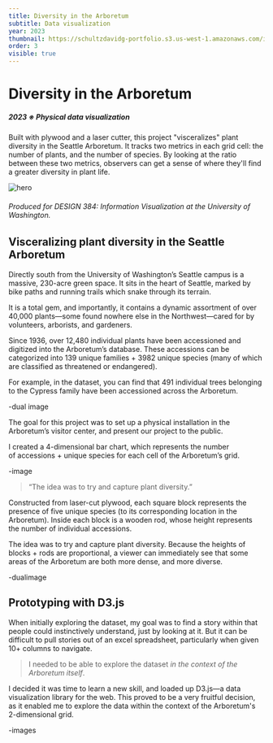 ```yaml
---
title: Diversity in the Arboretum
subtitle: Data visualization
year: 2023
thumbnail: https://schultzdavidg-portfolio.s3.us-west-1.amazonaws.com/images/arboretum/arb_cover.jpg
order: 3
visible: true
---
```


# Diversity in the Arboretum
##### 2023 ※ Physical data visualization

Built with plywood and a laser cutter, this project "visceralizes" plant diversity in the Seattle Arboretum. It tracks two metrics in each grid cell: the number of plants, and the number of species. By looking at the ratio between these two metrics, observers can get a sense of where they'll find a greater diversity in plant life.

![hero]()
###### Produced for DESIGN 384: Information Visualization at the University of Washington.

## Visceralizing plant diversity in the Seattle Arboretum




Directly south from the University of Washington’s Seattle campus is a massive, 230-acre green space. It sits in the heart of Seattle, marked by bike paths and running trails which snake through its terrain.

It is a total gem, and importantly, it contains a dynamic assortment of over 40,000 plants—some found nowhere else in the Northwest—cared for by volunteers, arborists, and gardeners.

Since 1936, over 12,480 individual plants have been accessioned and digitized into the Arboretum’s database. These accessions can be categorized into 139 unique families + 3982 unique species (many of which are classified as threatened or endangered).

For example, in the dataset, you can find that 491 individual trees belonging to the Cypress family have been accessioned across the Arboretum.

-dual image

The goal for this project was to set up a physical installation in the Arboretum’s visitor center, and present our project to the public.

I created a 4-dimensional bar chart, which represents the number of accessions + unique species for each cell of the Arboretum’s grid.

-image

> “The idea was to try and capture plant diversity.”

Constructed from laser-cut plywood, each square block represents the presence of five unique species (to its corresponding location in the Arboretum). Inside each block is a wooden rod, whose height represents the number of individual accessions.

The idea was to try and capture plant diversity. Because the heights of blocks + rods are proportional, a viewer can immediately see that some areas of the Arboretum are both more dense, and more diverse.

-dualimage

## Prototyping with D3.js
When initially exploring the dataset, my goal was to find a story within that people could instinctively understand, just by looking at it. But it can be difficult to pull stories out of an excel spreadsheet, particularly when given 10+ columns to navigate.

> I needed to be able to explore the dataset *in the context of the Arboretum itself*. 

I decided it was time to learn a new skill, and loaded up D3.js—a data visualization library for the web. This proved to be a very fruitful decision, as it enabled me to explore the data within the context of the Arboretum's 2-dimensional grid.

-images